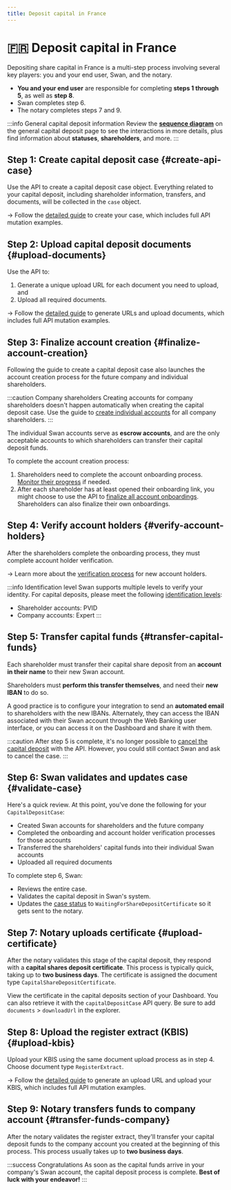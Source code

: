 ```yaml
---
title: Deposit capital in France
---
```


# 🇫🇷 Deposit capital in France

Depositing share capital in France is a multi-step process involving several key players: you and your end user, Swan, and the notary.

- **You and your end user** are responsible for completing **steps 1 through 5**, as well as **step 8**.
- Swan completes step 6.
- The notary completes steps 7 and 9.

:::info General capital deposit information
Review the [**sequence diagram**](../index.mdx#diagram) on the general capital deposit page to see the interactions in more details, plus find information about **statuses**, **shareholders**, and more.
:::

## Step 1: Create capital deposit case {#create-api-case}

Use the API to create a capital deposit case object.
Everything related to your capital deposit, including shareholder information, transfers, and documents, will be collected in the `case` object.

→ Follow the [detailed guide](./guide-create-case.mdx) to create your case, which includes full API mutation examples.

## Step 2: Upload capital deposit documents {#upload-documents}

Use the API to:

1. Generate a unique upload URL for each document you need to upload, and
1. Upload all required documents.

→ Follow the [detailed guide](./guide-upload-documents.mdx) to generate URLs and upload documents, which includes full API mutation examples.

## Step 3: Finalize account creation {#finalize-account-creation}

Following the guide to create a capital deposit case also launches the account creation process for the future company and individual shareholders.

:::caution Company shareholders
Creating accounts for company shareholders doesn't happen automatically when creating the capital deposit case.
Use the guide to [create individual accounts](../../onboarding/individual/guide-create.mdx) for all company shareholders.
:::

The individual Swan accounts serve as **escrow accounts**, and are the only acceptable accounts to which shareholders can transfer their capital deposit funds.

To complete the account creation process:

1. Shareholders need to complete the account onboarding process. [Monitor their progress](../../onboarding/overview/guide-get-info.mdx) if needed.
1. After each shareholder has at least opened their onboarding link, you might choose to use the API to [finalize all account onboardings](../../onboarding/overview/guide-finalize.mdx). Shareholders can also finalize their own onboardings.

## Step 4: Verify account holders {#verify-account-holders}

After the shareholders complete the onboarding process, they must complete account holder verification.

→ Learn more about the [verification process](../../onboarding/account-holders/index.mdx#verification-process) for new account holders.

:::info Identification level
Swan supports multiple levels to verify your identity.
For capital deposits, please meet the following [identification levels](../../users/identifications/index.mdx#levels-processes):

- Shareholder accounts: PVID
- Company accounts: Expert
:::

## Step 5: Transfer capital funds {#transfer-capital-funds}

Each shareholder must transfer their capital share deposit from an **account in their name** to their new Swan account.

Shareholders must **perform this transfer themselves**, and need their **new IBAN** to do so.

A good practice is to configure your integration to send an **automated email** to shareholders with the new IBANs.
Alternately, they can access the IBAN associated with their Swan account through the Web Banking user interface, or you can access it on the Dashboard and share it with them.

:::caution
After step 5 is complete, it's no longer possible to [cancel the capital deposit](../index.mdx#cancel) with the API.
However, you could still contact Swan and ask to cancel the case.
:::

## Step 6: Swan validates and updates case {#validate-case}

Here's a quick review.
At this point, you've done the following for your `CapitalDepositCase`:

- Created Swan accounts for shareholders and the future company
- Completed the onboarding and account holder verification processes for those accounts
- Transferred the shareholders' capital funds into their individual Swan accounts
- Uploaded all required documents

To complete step 6, Swan:

- Reviews the entire case.
- Validates the capital deposit in Swan's system.
- Updates the [case status](../index.mdx#case-statuses) to `WaitingForShareDepositCertificate` so it gets sent to the notary.

## Step 7: Notary uploads certificate {#upload-certificate}

After the notary validates this stage of the capital deposit, they respond with a **capital shares deposit certificate**.
This process is typically quick, taking up to **two business days**.
The certificate is assigned the document type `CapitalShareDepositCertificate`.

View the certificate in the capital deposits section of your Dashboard.
You can also retrieve it with the `capitalDepositCase` API query.
Be sure to add `documents` > `downloadUrl` in the explorer.

## Step 8: Upload the register extract (KBIS) {#upload-kbis}

Upload your KBIS using the same document upload process as in step 4.
Choose document type `RegisterExtract`.

→ Follow the [detailed guide](./guide-upload-documents.mdx) to generate an upload URL and upload your KBIS, which includes full API mutation examples.

## Step 9: Notary transfers funds to company account {#transfer-funds-company}

After the notary validates the register extract, they'll transfer your capital deposit funds to the company account you created at the beginning of this process.
This process usually takes up to **two business days**.

:::success Congratulations
As soon as the capital funds arrive in your company's Swan account, the capital deposit process is complete.
**Best of luck with your endeavor!**
:::